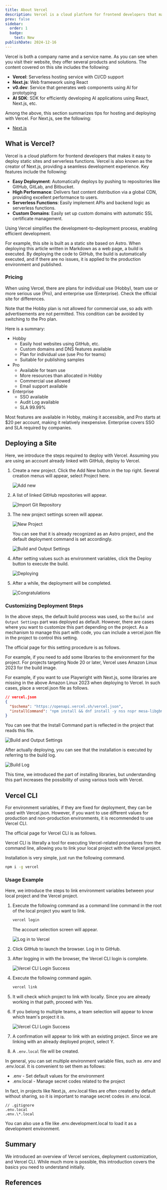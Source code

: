 ```yaml
---
title: About Vercel
description: Vercel is a cloud platform for frontend developers that makes it easy to deploy static sites and serverless functions. Vercel is also known as the creator of Next.js, providing a seamless development experience. Key features include the following.
prev: false
sidebar:
  order: 1
  badge:
    text: New
publishDate: 2024-12-16
---
```



Vercel is both a company name and a service name. As you can see when you visit their website, they offer several products and solutions. The content covered on this site includes the following:

- **Vercel**: Serverless hosting service with CI/CD support
- **Next.js**: Web framework using React
- **v0.dev**: Service that generates web components using AI for prototyping
- **AI SDK**: SDK for efficiently developing AI applications using React, Next.js, etc.

Among the above, this section summarizes tips for hosting and deploying with Vercel. For Next.js, see the following:

- [Next.js](/nextjs/overview/)

## What is Vercel?

Vercel is a cloud platform for frontend developers that makes it easy to deploy static sites and serverless functions. Vercel is also known as the creator of Next.js, providing a seamless development experience. Key features include the following:

- **Easy Deployment**: Automatically deploys by pushing to repositories like GitHub, GitLab, and Bitbucket.
- **High Performance**: Delivers fast content distribution via a global CDN, providing excellent performance to users.
- **Serverless Functions**: Easily implement APIs and backend logic as serverless functions.
- **Custom Domains**: Easily set up custom domains with automatic SSL certificate management.

Using Vercel simplifies the development-to-deployment process, enabling efficient development.

For example, this site is built as a static site based on Astro. When deploying this article written in Markdown as a web page, a build is executed. By deploying the code to GitHub, the build is automatically executed, and if there are no issues, it is applied to the production environment and published.

### Pricing

When using Vercel, there are plans for individual use (Hobby), team use or more serious use (Pro), and enterprise use (Enterprise). Check the official site for differences.

<LinkCard title="Pricing" href="https://vercel.com/pricing" target="_blank" />

Note that the Hobby plan is not allowed for commercial use, so ads with advertisements are not permitted. This condition can be avoided by switching to the Pro plan.

Here is a summary:

- Hobby
  - Easily host websites using GitHub, etc.
  - Custom domains and DNS features available
  - Plan for individual use (use Pro for teams)
  - Suitable for publishing samples
- Pro
  - Available for team use
  - More resources than allocated in Hobby
  - Commercial use allowed
  - Email support available
- Enterprise
  - SSO available
  - Audit Log available
  - SLA 99.99%

Most features are available in Hobby, making it accessible, and Pro starts at $20 per account, making it relatively inexpensive. Enterprise covers SSO and SLA required by companies.

## Deploying a Site

Here, we introduce the steps required to deploy with Vercel. Assuming you are using an account already linked with GitHub, deploy to Vercel.

<Steps>

1. Create a new project. Click the Add New button in the top right. Several creation menus will appear, select Project here.

   ![Add new](../../../../assets/vercel/overview01.png)

2. A list of linked GitHub repositories will appear.

   ![Import Git Repository](../../../../assets/vercel/overview02.png)

3. The new project settings screen will appear.

   ![New Project](../../../../assets/vercel/overview03.png)

   You can see that it is already recognized as an Astro project, and the default deployment command is set accordingly.

   ![Build and Output Settings](../../../../assets/vercel/overview04.png)

4. After setting values such as environment variables, click the Deploy button to execute the build.

   ![Deploying](../../../../assets/vercel/overview05.png)

5. After a while, the deployment will be completed.

   ![Congratulations](../../../../assets/vercel/overview06.png)

</Steps>

### Customizing Deployment Steps

In the above steps, the default build process was used, so the `Build and Output Settings` part was deployed as default. However, there are cases where you want to customize this part depending on the project. As a mechanism to manage this part with code, you can include a vercel.json file in the project to control this setting.

The official page for this setting procedure is as follows.

<LinkCard
  title="Configuring projects with vercel.json"
  href="https://vercel.com/docs/projects/project-configuration"
  target="_blank"
  description="Learn how to use vercel.json to configure and override the default behavior of Vercel from within your project."
/>

For example, if you need to add some libraries to the environment for the project. For projects targeting Node 20 or later, Vercel uses Amazon Linux 2023 for the build image.

<LinkCard
  title="Build image overview"
  href="https://vercel.com/docs/deployments/build-image"
  target="_blank"
  description="Learn about the container image used for Vercel builds."
/>

<LinkCard
  title="Introducing the Amazon Linux 2023 runtime for AWS Lambda"
  href="https://aws.amazon.com/blogs/compute/introducing-the-amazon-linux-2023-runtime-for-aws-lambda/"
  target="_blank"
  description="AWS Lambda now supports Amazon Linux 2023 (AL2023) as a managed runtime and container base image. Named provided.al2023, this runtime provides an OS-only environment to run your Lambda functions."
/>

For example, if you want to use Playwright with Next.js, some libraries are missing in the above Amazon Linux 2023 when deploying to Vercel. In such cases, place a vercel.json file as follows.

```json
// vercel.json
{
  "$schema": "https://openapi.vercel.sh/vercel.json",
  "installCommand": "npm install && dnf install -y nss nspr mesa-libgbm"
}
```

You can see that the Install Command part is reflected in the project that reads this file.

![Build and Output Settings](../../../../assets/vercel/overview07.png)

After actually deploying, you can see that the installation is executed by referring to the build log.

![Build Log](../../../../assets/vercel/overview08.png)

This time, we introduced the part of installing libraries, but understanding this part increases the possibility of using various tools with Vercel.

## Vercel CLI

For environment variables, if they are fixed for deployment, they can be used with Vercel.json. However, if you want to use different values for production and non-production environments, it is recommended to use Vercel CLI.

The official page for Vercel CLI is as follows.

<LinkCard
  title="Vercel CLI Overview"
  href="https://vercel.com/docs/cli"
  target="_blank"
  description="Learn how to use the Vercel command-line interface (CLI) to manage and configure your Vercel Projects from the command line."
/>

Vercel CLI is literally a tool for executing Vercel-related procedures from the command line, allowing you to link your local project with the Vercel project.

Installation is very simple, just run the following command.

```bash
npm i -g vercel
```

### Usage Example

Here, we introduce the steps to link environment variables between your local project and the Vercel project.

<Steps>

1. Execute the following command as a command line command in the root of the local project you want to link.

   ```bash
   vercel login
   ```

   The account selection screen will appear.

   ![Log in to Vercel](../../../../assets/vercel/overview09.png)

2. Click GitHub to launch the browser. Log in to GitHub.

3. After logging in with the browser, the Vercel CLI login is complete.

   ![Vercel CLI Login Success](../../../../assets/vercel/overview10.png)

4. Execute the following command again.

   ```bash
   vercel link
   ```

5. It will check which project to link with locally. Since you are already working in that path, proceed with Yes.

6. If you belong to multiple teams, a team selection will appear to know which team's project it is.

   ![Vercel CLI Login Success](../../../../assets/vercel/overview11.png)

7. A confirmation will appear to link with an existing project. Since we are linking with an already deployed project, select Y.

8. A `.env.local` file will be created.

</Steps>

In general, you can set multiple environment variable files, such as .env and .env.local. It is convenient to set them as follows:

- .env - Set default values for the environment
- .env.local - Manage secret codes related to the project

In fact, in projects like Next.js, .env.local files are often created by default without sharing, so it is important to manage secret codes in .env.local.

```
// .gitignore
.env.local
.env.\*.local
```

You can also use a file like .env.development.local to load it as a development environment.

## Summary

We introduced an overview of Vercel services, deployment customization, and Vercel CLI. While much more is possible, this introduction covers the basics you need to understand initially.

## References

<LinkCard
  title="AI SDK by Vercel"
  href="https://sdk.vercel.ai/docs/introduction"
  target="_blank"
  description="The AI SDK is the TypeScript toolkit designed to help developers build AI-powered applications with React, Next.js, Vue, Svelte, Node.js, and more."
/>

<LinkCard
  title="Configuring projects with vercel.json"
  href="https://vercel.com/docs/projects/project-configuration"
  target="_blank"
  description="Learn how to use vercel.json to configure and override the default behavior of Vercel from within your project."
/>

<LinkCard
  title="Build image overview"
  href="https://vercel.com/docs/deployments/build-image"
  target="_blank"
  description="Learn about the container image used for Vercel builds."
/>

<LinkCard
  title="Introducing the Amazon Linux 2023 runtime for AWS Lambda"
  href="https://aws.amazon.com/blogs/compute/introducing-the-amazon-linux-2023-runtime-for-aws-lambda/"
  target="_blank"
  description="AWS Lambda now supports Amazon Linux 2023 (AL2023) as a managed runtime and container base image. Named provided.al2023, this runtime provides an OS-only environment to run your Lambda functions."
/>

<LinkCard
  title="Vercel CLI Overview"
  href="https://vercel.com/docs/cli"
  target="_blank"
  description="Learn how to use the Vercel command-line interface (CLI) to manage and configure your Vercel Projects from the command line."
/>


